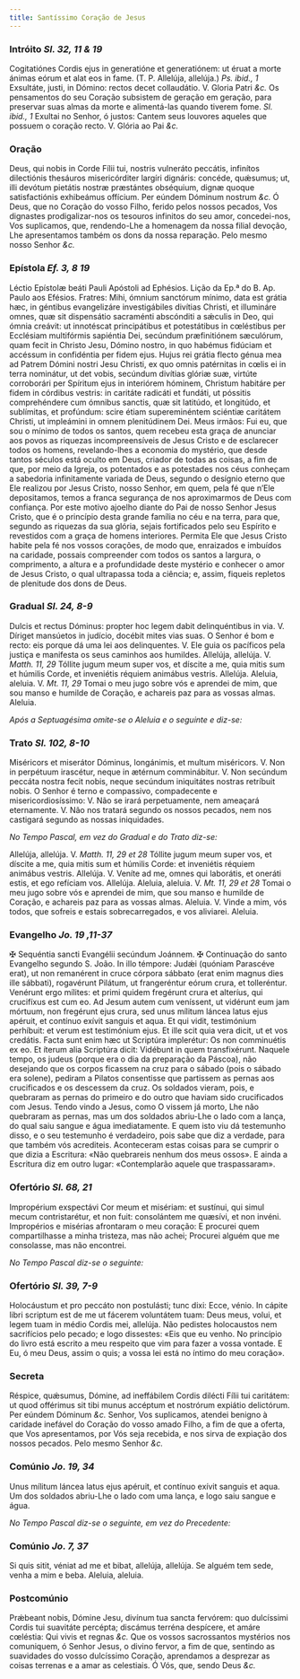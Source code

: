 ```yaml
---
title: Santíssimo Coração de Jesus
---
```


### Intróito <em>Sl. 32, 11 & 19</em>

<div class="grid grid-cols-2 gap-5">
  <span class="text-justify">
    Cogitatiónes Cordis ejus in generatióne et generatiónem: ut éruat a morte
    ánimas eórum et alat eos in fame. (T. P. Allelúja, allelúja.)
    <em>Ps. ibid., 1</em> Exsultáte, justi, in Dómino: rectos decet collaudátio.
    V. Gloria Patri <em>&c.</em>
  </span>
  <span class="text-justify">
    Os pensamentos do seu Coração subsistem de geração em geração, para
    preservar suas almas da morte e alimentá-las quando tiverem fome.
    <em>Sl. ibid., 1</em> Exultai no Senhor, ó justos: Cantem seus louvores aqueles
    que possuem o coração recto. V. Glória ao Pai <em>&c.</em>
  </span>
</div>

### Oração

<div class="grid grid-cols-2 gap-5">
  <span class="text-justify">
    Deus, qui nobis in Corde Fílii tui, nostris vulneráto peccátis, infinítos
    dilectiónis thesáuros misericórditer largíri dignáris: concéde, quǽsumus;
    ut, illi devótum pietátis nostræ præstántes obséquium, dignæ quoque
    satisfactiónis exhibeámus offícium. Per eúndem Dóminum nostrum <em>&c.</em>
  </span>
  <span class="text-justify">
    Ó Deus, que no Coração do vosso Filho, ferido pelos nossos pecados, Vos
    dignastes prodigalizar-nos os tesouros infinitos do seu amor, concedei-nos,
    Vos suplicamos, que, rendendo-Lhe a homenagem da nossa filial devoção, Lhe
    apresentamos também os dons da nossa reparação. Pelo mesmo nosso Senhor
    <em>&c.</em>
  </span>
</div>

### Epístola <em>Ef. 3, 8 19</em>

<div class="grid grid-cols-2 gap-5">
  <span class="text-justify">
    Léctio Epístolæ beáti Pauli Apóstoli ad Ephésios.
  </span>
  <span class="text-justify">Lição da Ep.ª do B. Ap. Paulo aos Efésios.</span>
  <span class="text-justify">
    Fratres: Mihi, ómnium sanctórum mínimo, data est grátia hæc, in géntibus
    evangelizáre investigábiles divítias Christi, et illumináre omnes, quæ sit
    dispensátio sacraménti abscónditi a sǽculis in Deo, qui ómnia creávit: ut
    innotéscat principátibus et potestátibus in cœléstibus per Ecclésiam
    multifórmis sapiéntia Dei, secúndum præfinitiónem sæculórum, quam fecit in
    Christo Jesu, Dómino nostro, in quo habémus fidúciam et accéssum in
    confidéntia per fidem ejus. Hujus rei grátia flecto génua mea ad Patrem
    Dómini nostri Jesu Christi, ex quo omnis patérnitas in cœlis ei in terra
    nominátur, ut det vobis, secúndum divítias glóriæ suæ, virtúte corroborári
    per Spíritum ejus in interiórem hóminem, Christum habitáre per fidem in
    córdibus vestris: in caritáte radicáti et fundáti, ut póssitis comprehéndere
    cum ómnibus sanctis, quæ sit latitúdo, et longitúdo, et sublímitas, et
    profúndum: scire étiam supereminéntem sciéntiæ caritátem Christi, ut
    impleámini in omnem plenitúdinem Dei.
  </span>
  <span class="text-justify">
    Meus irmãos: Fui eu, que sou o mínimo de todos os santos, quem recebeu esta
    graça de anunciar aos povos as riquezas incompreensíveis de Jesus Cristo e
    de esclarecer todos os homens, revelando-lhes a economia do mystério, que
    desde tantos séculos está oculto em Deus, criador de todas as coisas, a fim
    de que, por meio da Igreja, os potentados e as potestades nos céus conheçam
    a sabedoria infinitamente variada de Deus, segundo o desígnio eterno que Ele
    realizou por Jesus Cristo, nosso Senhor, em quem, pela fé que n’Ele
    depositamos, temos a franca segurança de nos aproximarmos de Deus com
    confiança. Por este motivo ajoelho diante do Pai de nosso Senhor Jesus
    Cristo, que é o princípio desta grande família no céu e na terra, para que,
    segundo as riquezas da sua glória, sejais fortificados pelo seu Espírito e
    revestidos com a graça de homens interiores. Permita Ele que Jesus Cristo
    habite pela fé nos vossos corações, de modo que, enraizados e imbuídos na
    caridade, possais compreender com todos os santos a largura, o comprimento,
    a altura e a profundidade deste mystério e conhecer o amor de Jesus Cristo,
    o qual ultrapassa toda a ciência; e, assim, fiqueis repletos de plenitude
    dos dons de Deus.
  </span>
</div>

### Gradual <em>Sl. 24, 8-9</em>

<div class="grid grid-cols-2 gap-5">
  <span class="text-justify">
    Dulcis et rectus Dóminus: propter hoc legem dabit delinquéntibus in via. V.
    Díriget mansúetos in judício, docébit mites vias suas.
  </span>
  <span class="text-justify">
    O Senhor é bom e recto: eis porque dá uma lei aos delinquentes. V. Ele guia
    os pacíficos pela justiça e manifesta os seus caminhos aos humildes.
  </span>
  <span class="text-justify">
    Allelúja, allelúja. V. <em>Matth. 11, 29</em> Tóllite jugum meum super vos,
    et díscite a me, quia mitis sum et húmilis Corde, et inveniétis réquiem
    animábus vestris. Allelúja.
  </span>
  <span class="text-justify">
    Aleluia, aleluia. V. <em>Mt. 11, 29</em> Tomai o meu jugo sobre vós e
    aprendei de mim, que sou manso e humilde de Coração, e achareis paz para as
    vossas almas. Aleluia.
  </span>
</div>

<em>Após a Septuagésima omite-se o Aleluia e o seguinte e diz-se:</em>

### Trato <em>Sl. 102, 8-10</em>

<div class="grid grid-cols-2 gap-5">
  <span class="text-justify">
    Miséricors et miserátor Dóminus, longánimis, et multum miséricors. V. Non in
    perpétuum irascétur, neque in ætérnum comminábitur. V. Non secúndum peccáta
    nostra fecit nobis, neque secúndum iniquitátes nostras retríbuit nobis.
  </span>
  <span class="text-justify">
    O Senhor é terno e compassivo, compadecente e misericordiosíssimo: V. Não se
    irará perpetuamente, nem ameaçará eternamente. V. Não nos tratará segundo os
    nossos pecados, nem nos castigará segundo as nossas iniquidades.
  </span>
</div>

<em>No Tempo Pascal, em vez do Gradual e do Trato diz-se:</em>

<div class="grid grid-cols-2 gap-5">
  <span class="text-justify">
    Allelúja, allelúja. V. <em>Matth. 11, 29 et 28</em> Tóllite jugum meum super
    vos, et díscite a me, quia mitis sum et húmilis Corde: et inveniétis réquiem
    animábus vestris. Allelúja. V. Veníte ad me, omnes qui laborátis, et oneráti
    estis, et ego refíciam vos. Allelúja.
  </span>
  <span class="text-justify">
    Aleluia, aleluia. V. <em>Mt. 11, 29 et 28</em> Tomai o meu jugo sobre vós e
    aprendei de mim, que sou manso e humilde de Coração, e achareis paz para as
    vossas almas. Aleluia. V. Vinde a mim, vós todos, que sofreis e estais
    sobrecarregados, e vos aliviarei. Aleluia.
  </span>
</div>

### Evangelho <em>Jo. 19 ,11-37</em>

<div class="grid grid-cols-2 gap-5">
  <span class="text-justify">
    <span class="text-red-500">&#10016;</span> Sequéntia sancti Evangélii
    secúndum Joánnem.
  </span>
  <span class="text-justify">
    <span class="text-red-500">&#10016;</span> Continuação do santo Evangelho
    segundo S. João.
  </span>
  <span class="text-justify">
    In illo témpore: Judǽi (quóniam Parascéve erat), ut non remanérent in cruce
    córpora sábbato (erat enim magnus dies ille sábbati), rogavérunt Pilátum, ut
    frangeréntur eórum crura, et tolleréntur. Venérunt ergo mílites: et primi
    quidem fregérunt crura et alteríus, qui crucifíxus est cum eo. Ad Jesum
    autem cum veníssent, ut vidérunt eum jam mórtuum, non fregérunt ejus crura,
    sed unus mílitum láncea latus ejus apéruit, et contínuo exívit sanguis et
    aqua. Et qui vidit, testimónium perhíbuit: et verum est testimónium ejus. Et
    ille scit quia vera dicit, ut et vos credátis. Facta sunt enim hæc ut
    Scriptúra implerétur: Os non comminuétis ex eo. Et íterum alia Scriptúra
    dicit: Vidébunt in quem transfixérunt.
  </span>
  <span class="text-justify">
    Naquele tempo, os judeus (porque era o dia da preparação da Páscoa), não
    desejando que os corpos ficassem na cruz para o sábado (pois o sábado era
    solene), pediram a Pilatos consentisse que partissem as pernas aos
    crucificados e os descessem da cruz. Os soldados vieram, pois, e quebraram
    as pernas do primeiro e do outro que haviam sido crucificados com Jesus.
    Tendo vindo a Jesus, como O vissem já morto, Lhe não quebraram as pernas,
    mas um dos soldados abriu-Lhe o lado com a lança, do qual saiu sangue e água
    imediatamente. E quem isto viu dá testemunho disso, e o seu testemunho é
    verdadeiro, pois sabe que diz a verdade, para que também vós acrediteis.
    Aconteceram estas coisas para se cumprir o que dizia a Escritura: «Não
    quebrareis nenhum dos meus ossos». E ainda a Escritura diz em outro lugar:
    «Contemplarão aquele que traspassaram».
  </span>
</div>

### Ofertório <em>Sl. 68, 21</em>

<div class="grid grid-cols-2 gap-5">
  <span class="text-justify">
    Impropérium exspectávi Cor meum et misériam: et sustínui, qui simul mecum
    contristarétur, et non fuit: consolántem me quæsívi, et non invéni.
  </span>
  <span class="text-justify">
    Impropérios e misérias afrontaram o meu coração: E procurei quem
    compartilhasse a minha tristeza, mas não achei; Procurei alguém que me
    consolasse, mas não encontrei.
  </span>
</div>

<em>No Tempo Pascal diz-se o seguinte:</em>

### Ofertório <em>Sl. 39, 7-9</em>

<div class="grid grid-cols-2 gap-5">
  <span class="text-justify">
    Holocáustum et pro peccáto non postulásti; tunc dixi: Ecce, vénio. In cápite
    libri scriptum est de me ut fácerem voluntátem tuam: Deus meus, volui, et
    legem tuam in médio Cordis mei, allelúja.
  </span>
  <span class="text-justify">
    Não pedistes holocaustos nem sacrifícios pelo pecado; e logo dissestes: «Eis
    que eu venho. No princípio do livro está escrito a meu respeito que vim para
    fazer a vossa vontade. E Eu, ó meu Deus, assim o quis; a vossa lei está no
    íntimo do meu coração».
  </span>
</div>

### Secreta

<div class="grid grid-cols-2 gap-5">
  <span class="text-justify">
    Réspice, quǽsumus, Dómine, ad ineffábilem Cordis dilécti Fílii tui
    caritátem: ut quod offérimus sit tibi munus accéptum et nostrórum expiátio
    delictórum. Per eúndem Dóminum <em>&c.</em>
  </span>
  <span class="text-justify">
    Senhor, Vos suplicamos, atendei benigno à caridade inefável do Coração do
    vosso amado Filho, a fim de que a oferta, que Vos apresentamos, por Vós seja
    recebida, e nos sirva de expiação dos nossos pecados. Pelo mesmo Senhor
    <em>&c.</em>
  </span>
</div>

### Comúnio <em>Jo. 19, 34</em>

<div class="grid grid-cols-2 gap-5">
  <span class="text-justify">
    Unus mílitum láncea latus ejus apéruit, et contínuo exívit sanguis et aqua.
  </span>
  <span class="text-justify">
    Um dos soldados abriu-Lhe o lado com uma lança, e logo saiu sangue e água.
  </span>
</div>

<em>No Tempo Pascal diz-se o seguinte, em vez do Precedente:</em>

### Comúnio <em>Jo. 7, 37</em>

<div class="grid grid-cols-2 gap-5">
  <span class="text-justify">
    Si quis sitit, véniat ad me et bibat, allelúja, allelúja.
  </span>
  <span class="text-justify">
    Se alguém tem sede, venha a mim e beba. Aleluia, aleluia.
  </span>
</div>

### Postcomúnio

<div class="grid grid-cols-2 gap-5">
  <span class="text-justify">
    Prǽbeant nobis, Dómine Jesu, divínum tua sancta fervórem: quo dulcíssimi
    Cordis tui suavitáte percépta; discámus terréna despícere, et amáre
    cœléstia: Qui vivis et regnas <em>&c.</em>
  </span>
  <span class="text-justify">
    Que os vossos sacrossantos mystérios nos comuniquem, ó Senhor Jesus, o
    divino fervor, a fim de que, sentindo as suavidades do vosso dulcíssimo
    Coração, aprendamos a desprezar as coisas terrenas e a amar as celestiais. Ó
    Vós, que, sendo Deus <em>&c.</em>
  </span>
</div>
